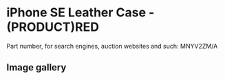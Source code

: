 
# iPhone SE Leather Case - (PRODUCT)RED

Part number, for search engines, auction websites and such: MNYV2ZM/A

## Image gallery

<div style={{ width: "768px" }}>
  <GalleryComponent
    images={[
      {
        original: "/everysource/MNYV2.webp",
        thumbnail: "/everypreview/MNYV2.webp",
      },
      {
        original: "/everysource/MNYV2_AV1_GOLD.webp",
        thumbnail: "/everypreview/MNYV2_AV1_GOLD.webp",
      },
      {
        original: "/everysource/MNYV2_AV1_SILVER.webp",
        thumbnail: "/everypreview/MNYV2_AV1_SILVER.webp",
      },
      {
        original: "/everysource/MNYV2_AV1_SPACE_GRAY.webp",
        thumbnail: "/everypreview/MNYV2_AV1_SPACE_GRAY.webp",
      }
    ]}
  />
</div>